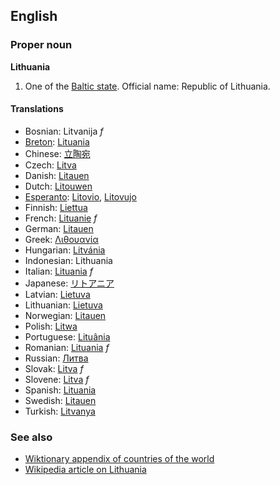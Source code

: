 ==English==
===Proper noun===
'''Lithuania'''

#One of the [[Baltic state]]. Official name: Republic of Lithuania.

==== Translations ====
*Bosnian: Litvanija ''f''
*[[Breton]]: [[Lituania]]
*Chinese: [[立陶宛]]
*Czech: [[Litva#Czech|Litva]]
*Danish: [[Litauen]]
*Dutch: [[Litouwen]]
*[[Esperanto]]: [[Litovio]], [[Litovujo]]
*Finnish: [[Liettua]]
*French: [[Lituanie]] ''f''
*German: [[Litauen]]
*Greek: [[Λιθουανία]]
*Hungarian: [[Litvánia]]
*Indonesian: Lithuania
*Italian: [[Lituania#Italian|Lituania]] ''f''
*Japanese: [[リトアニア]]
*Latvian: [[Lietuva]]
*Lithuanian: [[Lietuva]]
*Norwegian: [[Litauen]]
*Polish: [[Litwa]]
*Portuguese: [[Lituânia]]
*Romanian: [[Lituania]] ''f''
*Russian: [[Литва]]
*Slovak: [[Litva#Slovak|Litva]] ''f''
*Slovene: [[Litva#Slovene|Litva]] ''f''
*Spanish: [[Lituania#Spanish|Lituania]]
*Swedish: [[Litauen]]
*Turkish: [[Litvanya]]

===See also===
*[[Wiktionary Appendix:Countries of the world|Wiktionary appendix of countries of the world]]
*[[w:Lithuania|Wikipedia article on Lithuania]]